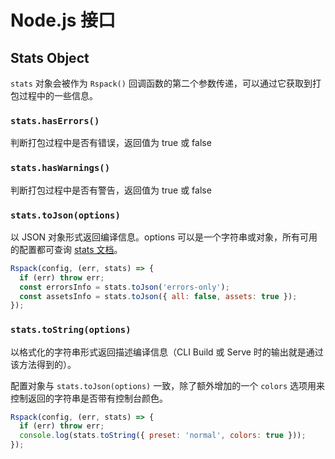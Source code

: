 # Node.js 接口

## Stats Object

`stats` 对象会被作为 `Rspack()` 回调函数的第二个参数传递，可以通过它获取到打包过程中的一些信息。

### `stats.hasErrors()`

判断打包过程中是否有错误，返回值为 true 或 false

### `stats.hasWarnings()`

判断打包过程中是否有警告，返回值为 true 或 false

### `stats.toJson(options)`

以 JSON 对象形式返回编译信息。options 可以是一个字符串或对象，所有可用的配置都可查询 [stats 文档](/config/stats)。

```js
Rspack(config, (err, stats) => {
  if (err) throw err;
  const errorsInfo = stats.toJson('errors-only');
  const assetsInfo = stats.toJson({ all: false, assets: true });
});
```

### `stats.toString(options)`

以格式化的字符串形式返回描述编译信息（CLI Build 或 Serve 时的输出就是通过该方法得到的）。

配置对象与 `stats.toJson(options)` 一致，除了额外增加的一个 `colors` 选项用来控制返回的字符串是否带有控制台颜色。

```js
Rspack(config, (err, stats) => {
  if (err) throw err;
  console.log(stats.toString({ preset: 'normal', colors: true }));
});
```
